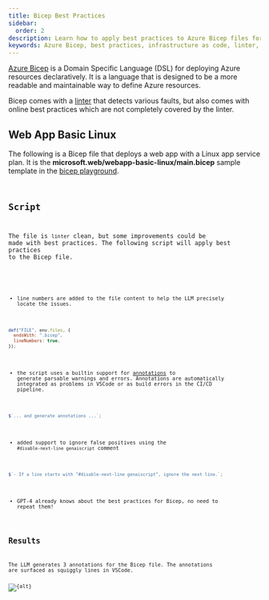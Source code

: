 ```yaml
---
title: Bicep Best Practices
sidebar:
  order: 2
description: Learn how to apply best practices to Azure Bicep files for more efficient and maintainable infrastructure as code.
keywords: Azure Bicep, best practices, infrastructure as code, linter, deployment
---
```



[Azure Bicep](https://learn.microsoft.com/en-us/azure/azure-resource-manager/bicep/overview?tabs=bicep) is a Domain Specific Language (DSL) for deploying Azure resources declaratively.
It is a language that is designed to be a more readable
and maintainable way to define Azure resources.

Bicep comes with a [linter](https://learn.microsoft.com/en-us/azure/azure-resource-manager/bicep/linter) that detects various faults, but also comes with
online best practices which are not completely covered by the linter.

## Web App Basic Linux

The following is a Bicep file that deploys a web app with a Linux app service plan.
It is the **microsoft.web/webapp-basic-linux/main.bicep**
sample template in the [bicep playground](https://azure.github.io/bicep/).

<Code
  code={bicepSource}
  wrap={true}
  lang="bicep"
  title="web-app-basic-linux.bicep"
/>

## Script

The file is `linter` clean, but some improvements could be made with best practices.
The following script will apply best practices to the Bicep file.

<Code
  code={scriptSource}
  wrap={true}
  lang="js"
  title="bicep-best-practices.genai.mjs"
/>

- line numbers are added to the file content to help the LLM precisely locate the issues.

```js "lineNumbers"
def("FILE", env.files, {
  endsWith: ".bicep",
  lineNumbers: true,
});
```

- the script uses a builtin support for [annotations](/genaiscript/reference/scripts/annotations)
  to generate parsable warnings and errors. Annotations are automatically integrated as problems
  in VSCode or as build errors in the CI/CD pipeline.

```js "annotations"
$`... and generate annotations ...`;
```

- added support to ignore false positives using the `#disable-next-line genaiscript`
  comment

```js wrap
$`- If a line starts with "#disable-next-line genaiscript", ignore the next line.`;
```

- GPT-4 already knows about the best practices for Bicep, no need to repeat them!

## Results

The LLM generates 3 annotations for the Bicep file. The annotations are surfaced
as squiggly lines in VSCode.

<Image src={src} alt={alt} />
